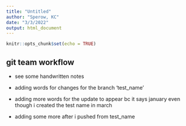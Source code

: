 ```yaml
---
title: "Untitled"
author: "Sperow, KC"
date: "3/3/2022"
output: html_document
---
```


```r
knitr::opts_chunk$set(echo = TRUE)
```

## git team workflow

- see some handwritten notes


- adding words for changes for the branch 'test_name'


- adding more words for the update to appear bc it says january even though i created the test name in march


- adding some more after i pushed from test_name






























